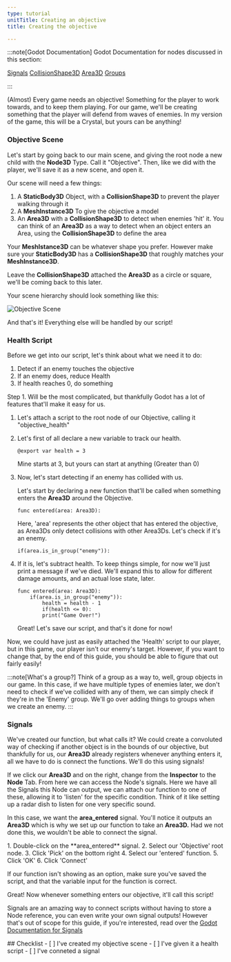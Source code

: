 ```yaml
---
type: tutorial
unitTitle: Creating an objective
title: Creating the objective

---
```




:::note[Godot Documentation]
Godot Documentation for nodes discussed in this section: 

[Signals](https://docs.godotengine.org/en/stable/getting_started/step_by_step/signals.html) [CollisionShape3D](https://docs.godotengine.org/en/stable/tutorials/physics/collision_shapes_3d.html) 
[Area3D](https://docs.godotengine.org/en/stable/classes/class_area3d.html#class-area3d) [Groups](https://docs.godotengine.org/en/stable/tutorials/scripting/groups.html)

:::

(Almost) Every game needs an objective! Something for the player to work towards, and to keep them playing. For our game, we'll be creating something that the player will defend from waves of enemies. In my version of the game, this will be a Crystal,
but yours can be anything! 

### Objective Scene

Let's start by going back to our main scene, and giving the root node a new child with the **Node3D** Type. Call it "Objective". Then, like we did with the player, we'll save it as a new scene, and open it.

Our scene will need a few things: 
1. A **StaticBody3D** Object, with a **CollisionShape3D** to prevent the player walking through it
2. A **MeshInstance3D** To give the objective a model
3. An **Area3D** with a **CollisionShape3D** to detect when enemies 'hit' it. You can think of an **Area3D** as a way to detect when an object enters an Area, using the **CollisionShape3D** to define the area 

Your **MeshIstance3D** can be whatever shape you prefer. However make sure your **StaticBody3D** has a **CollisionShape3D** that roughly matches your **MeshInstance3D**.

Leave the **CollisionShape3D** attached the **Area3D** as a circle or square, we'll be coming back to this later.

Your scene hierarchy should look something like this:

![Objective Scene](/src/assets/godot/3DGameGuide/objectivescene.png)

And that's it! Everything else will be handled by our script!

### Health Script

Before we get into our script, let's think about what we need it to do:

1. Detect if an enemy touches the objective
2. If an enemy does, reduce Health
3. If health reaches 0, do something

Step 1. Will be the most complicated, but thankfully Godot has a lot of features that'll make it easy for us. 

<Steps>

1. Let's attach a script to the root node of our Objective, calling it "objective_health"

2. Let's first of all declare a new variable to track our health.

    ```gdscript
    @export var health = 3
    ```

    Mine starts at 3, but yours can start at anything (Greater than 0)


2. Now, let's start detecting if an enemy has collided with us.

    Let's start by declaring a new function that'll be called when something enters the **Area3D** around the Objective.

    ```gdscript
    func entered(area: Area3D):
    ```

    Here, 'area' represents the other object that has entered the objective, as Area3Ds only detect collisions with other Area3Ds.
    Let's check if it's an enemy.

    ```gdscript
    if(area.is_in_group("enemy")):
    ```

2. If it is, let's subtract health. To keep things simple, for now we'll just print a message if we've died. We'll expand this to allow for different damage amounts, and an actual lose state, later.

    ```gdscript
    func entered(area: Area3D):
        if(area.is_in_group("enemy")):
            health = health - 1
            if(health <= 0):
            print("Game Over!")
    ```

    Great! Let's save our script, and that's it done for now!

</Steps>

Now, we could have just as easily attached the 'Health' script to our player, but in this game, our player isn't our enemy's target. However, if you want to change that, by the end of this guide, you should be able to figure that out fairly easily!


:::note[What's a group?]
Think of a group as a way to, well, group objects in our game. In this case, if we have multiple types of enemies later, we don't need to check if we've collided with any of them,
we can simply check if they're in the 'Enemy' group. We'll go over adding things to groups when we create an enemy.
:::

### Signals

We've created our function, but what calls it? We could create a convoluted way of checking if another object is in the bounds of our objective, but thankfully for us, our **Area3D** already
registers whenever anything enters it, all we have to do is connect the functions. We'll do this using signals!

If we click our **Area3D** and on the right, change from the **Inspector** to the **Node** Tab. From here we can access the Node's signals.
Here we have all the Signals this Node can output, we can attach our function to one of these, allowing it to 'listen' for the specific condition. Think of it like
setting up a radar dish to listen for one very specific sound. 

In this case, we want the **area_entered** signal. You'll notice it outputs an **Area3D** which is why we set up our function to take an **Area3D.**
Had we not done this, we wouldn't be able to connect the signal.

<Steps>
1. Double-click on the **area_entered** signal.
2. Select our 'Objective' root node.
3. Click 'Pick' on the bottom right
4. Select our 'entered' function.
5. Click 'OK'
6. Click 'Connect'

</Steps>

If our function isn't showing as an option, make sure you've saved the script, and that the variable input for the function is correct.

Great! Now whenever something enters our objective, it'll call this script!

Signals are an amazing way to connect scripts without having to store a Node reference, you can even write your own signal outputs! However that's out of scope for this guide, if you're interested, read over the [Godot Documentation for Signals](https://docs.godotengine.org/en/stable/getting_started/step_by_step/signals.html) 



<Box>
## Checklist
<Checklist>
- [ ] I've created my objective scene
- [ ] I've given it a health script
- [ ] I've conneted a signal
</Checklist>
</Box>